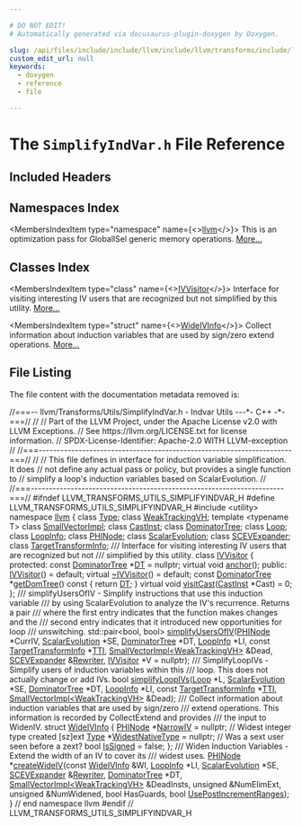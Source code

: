 ```yaml
---

# DO NOT EDIT!
# Automatically generated via docusaurus-plugin-doxygen by Doxygen.

slug: /api/files/include/include/llvm/include/llvm/transforms/include/llvm/transforms/utils/simplifyindvar-h
custom_edit_url: null
keywords:
  - doxygen
  - reference
  - file

---
```





# The `SimplifyIndVar.h` File Reference

<DoxygenPage pluginConfig={pluginConfig}>



## Included Headers

<IncludesList>
<IncludesListItem
  filePath="utility"
  permalink=""
  isLocal="false" />
</IncludesList>

## Namespaces Index

<MembersIndex>

<MembersIndexItem
  type="namespace"
  name={<><a href="/docs/api/namespaces/llvm">llvm</a></>}>
This is an optimization pass for GlobalISel generic memory operations. <a href="/docs/api/namespaces/llvm/#details">More...</a>
</MembersIndexItem>

</MembersIndex>

## Classes Index

<MembersIndex>

<MembersIndexItem
  type="class"
  name={<><a href="/docs/api/classes/llvm/ivvisitor">IVVisitor</a></>}>
Interface for visiting interesting IV users that are recognized but not simplified by this utility. <a href="/docs/api/classes/llvm/ivvisitor/#details">More...</a>
</MembersIndexItem>

<MembersIndexItem
  type="struct"
  name={<><a href="/docs/api/structs/llvm/wideivinfo">WideIVInfo</a></>}>
Collect information about induction variables that are used by sign/zero extend operations. <a href="/docs/api/structs/llvm/wideivinfo/#details">More...</a>
</MembersIndexItem>

</MembersIndex>


## File Listing

The file content with the documentation metadata removed is:

<ProgramListing>

<Link id="l00001" /><CodeLine lineNumber="1"><Highlight kind="comment">//===-- llvm/Transforms/Utils/SimplifyIndVar.h - Indvar Utils ---&#42;- C++ -&#42;-===//</Highlight><Highlight kind="normal"></Highlight></CodeLine>
<Link id="l00002" /><CodeLine lineNumber="2"><Highlight kind="normal"></Highlight><Highlight kind="comment">//</Highlight><Highlight kind="normal"></Highlight></CodeLine>
<Link id="l00003" /><CodeLine lineNumber="3"><Highlight kind="normal"></Highlight><Highlight kind="comment">// Part of the LLVM Project, under the Apache License v2.0 with LLVM Exceptions.</Highlight><Highlight kind="normal"></Highlight></CodeLine>
<Link id="l00004" /><CodeLine lineNumber="4"><Highlight kind="normal"></Highlight><Highlight kind="comment">// See https://llvm.org/LICENSE.txt for license information.</Highlight><Highlight kind="normal"></Highlight></CodeLine>
<Link id="l00005" /><CodeLine lineNumber="5"><Highlight kind="normal"></Highlight><Highlight kind="comment">// SPDX-License-Identifier: Apache-2.0 WITH LLVM-exception</Highlight><Highlight kind="normal"></Highlight></CodeLine>
<Link id="l00006" /><CodeLine lineNumber="6"><Highlight kind="normal"></Highlight><Highlight kind="comment">//</Highlight><Highlight kind="normal"></Highlight></CodeLine>
<Link id="l00007" /><CodeLine lineNumber="7"><Highlight kind="normal"></Highlight><Highlight kind="comment">//===----------------------------------------------------------------------===//</Highlight><Highlight kind="normal"></Highlight></CodeLine>
<Link id="l00008" /><CodeLine lineNumber="8"><Highlight kind="normal"></Highlight><Highlight kind="comment">//</Highlight><Highlight kind="normal"></Highlight></CodeLine>
<Link id="l00009" /><CodeLine lineNumber="9"><Highlight kind="normal"></Highlight><Highlight kind="comment">// This file defines in interface for induction variable simplification. It does</Highlight><Highlight kind="normal"></Highlight></CodeLine>
<Link id="l00010" /><CodeLine lineNumber="10"><Highlight kind="normal"></Highlight><Highlight kind="comment">// not define any actual pass or policy, but provides a single function to</Highlight><Highlight kind="normal"></Highlight></CodeLine>
<Link id="l00011" /><CodeLine lineNumber="11"><Highlight kind="normal"></Highlight><Highlight kind="comment">// simplify a loop&#39;s induction variables based on ScalarEvolution.</Highlight><Highlight kind="normal"></Highlight></CodeLine>
<Link id="l00012" /><CodeLine lineNumber="12"><Highlight kind="normal"></Highlight><Highlight kind="comment">//</Highlight><Highlight kind="normal"></Highlight></CodeLine>
<Link id="l00013" /><CodeLine lineNumber="13"><Highlight kind="normal"></Highlight><Highlight kind="comment">//===----------------------------------------------------------------------===//</Highlight><Highlight kind="normal"></Highlight></CodeLine>
<Link id="l00014" /><CodeLine lineNumber="14"><Highlight kind="normal"></Highlight></CodeLine>
<Link id="l00015" /><CodeLine lineNumber="15"><Highlight kind="normal"></Highlight><Highlight kind="preprocessor">#ifndef LLVM&#95;TRANSFORMS&#95;UTILS&#95;SIMPLIFYINDVAR&#95;H</Highlight><Highlight kind="normal"></Highlight></CodeLine>
<Link id="l00016" /><CodeLine lineNumber="16"><Highlight kind="normal"></Highlight><Highlight kind="preprocessor">#define LLVM&#95;TRANSFORMS&#95;UTILS&#95;SIMPLIFYINDVAR&#95;H</Highlight><Highlight kind="normal"></Highlight></CodeLine>
<Link id="l00017" /><CodeLine lineNumber="17"><Highlight kind="normal"></Highlight></CodeLine>
<Link id="l00018" /><CodeLine lineNumber="18"><Highlight kind="normal"></Highlight><Highlight kind="preprocessor">#include &lt;utility&gt;</Highlight><Highlight kind="normal"></Highlight></CodeLine>
<Link id="l00019" /><CodeLine lineNumber="19"><Highlight kind="normal"></Highlight></CodeLine>
<Link id="l00020" /><CodeLine lineNumber="20"><Highlight kind="normal"></Highlight><Highlight kind="keyword">namespace </Highlight><Highlight kind="normal"><a href="/docs/api/namespaces/llvm">llvm</a> &#123;</Highlight></CodeLine>
<Link id="l00021" /><CodeLine lineNumber="21"><Highlight kind="normal"></Highlight></CodeLine>
<Link id="l00022" /><CodeLine lineNumber="22"><Highlight kind="normal"></Highlight><Highlight kind="keyword">class </Highlight><Highlight kind="normal"><a href="/docs/api/classes/llvm/type">Type</a>;</Highlight></CodeLine>
<Link id="l00023" /><CodeLine lineNumber="23"><Highlight kind="normal"></Highlight><Highlight kind="keyword">class </Highlight><Highlight kind="normal"><a href="/docs/api/classes/llvm/weaktrackingvh">WeakTrackingVH</a>;</Highlight></CodeLine>
<Link id="l00024" /><CodeLine lineNumber="24"><Highlight kind="normal"></Highlight><Highlight kind="keyword">template</Highlight><Highlight kind="normal"> &lt;</Highlight><Highlight kind="keyword">typename</Highlight><Highlight kind="normal"> T&gt; </Highlight><Highlight kind="keyword">class </Highlight><Highlight kind="normal"><a href="/docs/api/classes/llvm/smallvectorimpl">SmallVectorImpl</a>;</Highlight></CodeLine>
<Link id="l00025" /><CodeLine lineNumber="25"><Highlight kind="normal"></Highlight><Highlight kind="keyword">class </Highlight><Highlight kind="normal"><a href="/docs/api/classes/llvm/castinst">CastInst</a>;</Highlight></CodeLine>
<Link id="l00026" /><CodeLine lineNumber="26"><Highlight kind="normal"></Highlight><Highlight kind="keyword">class </Highlight><Highlight kind="normal"><a href="/docs/api/classes/llvm/dominatortree">DominatorTree</a>;</Highlight></CodeLine>
<Link id="l00027" /><CodeLine lineNumber="27"><Highlight kind="normal"></Highlight><Highlight kind="keyword">class </Highlight><Highlight kind="normal"><a href="/docs/api/classes/llvm/loop">Loop</a>;</Highlight></CodeLine>
<Link id="l00028" /><CodeLine lineNumber="28"><Highlight kind="normal"></Highlight><Highlight kind="keyword">class </Highlight><Highlight kind="normal"><a href="/docs/api/classes/llvm/loopinfo">LoopInfo</a>;</Highlight></CodeLine>
<Link id="l00029" /><CodeLine lineNumber="29"><Highlight kind="normal"></Highlight><Highlight kind="keyword">class </Highlight><Highlight kind="normal"><a href="/docs/api/classes/llvm/phinode">PHINode</a>;</Highlight></CodeLine>
<Link id="l00030" /><CodeLine lineNumber="30"><Highlight kind="normal"></Highlight><Highlight kind="keyword">class </Highlight><Highlight kind="normal"><a href="/docs/api/classes/llvm/scalarevolution">ScalarEvolution</a>;</Highlight></CodeLine>
<Link id="l00031" /><CodeLine lineNumber="31"><Highlight kind="normal"></Highlight><Highlight kind="keyword">class </Highlight><Highlight kind="normal"><a href="/docs/api/classes/llvm/scevexpander">SCEVExpander</a>;</Highlight></CodeLine>
<Link id="l00032" /><CodeLine lineNumber="32"><Highlight kind="normal"></Highlight><Highlight kind="keyword">class </Highlight><Highlight kind="normal"><a href="/docs/api/classes/llvm/targettransforminfo">TargetTransformInfo</a>;</Highlight></CodeLine>
<Link id="l00033" /><CodeLine lineNumber="33"><Highlight kind="normal"></Highlight><Highlight kind="comment"></Highlight></CodeLine>
<Link id="l00034" /><CodeLine lineNumber="34"><Highlight kind="comment">/// Interface for visiting interesting IV users that are recognized but not</Highlight></CodeLine>
<Link id="l00035" /><CodeLine lineNumber="35"><Highlight kind="comment">/// simplified by this utility.</Highlight><Highlight kind="normal"></Highlight></CodeLine>
<Link id="l00036" /><CodeLine lineNumber="36" lineLink="/docs/api/classes/llvm/ivvisitor"><Highlight kind="normal"></Highlight><Highlight kind="keyword">class </Highlight><Highlight kind="normal"><a href="/docs/api/classes/llvm/ivvisitor/#a3514f750bbc476c7918e33012ab7eab8">IVVisitor</a> &#123;</Highlight></CodeLine>
<Link id="l00037" /><CodeLine lineNumber="37"><Highlight kind="normal"></Highlight><Highlight kind="keyword">protected</Highlight><Highlight kind="normal">:</Highlight></CodeLine>
<Link id="l00038" /><CodeLine lineNumber="38" lineLink="/docs/api/classes/llvm/ivvisitor/#a2bf79e79a66baf07734df167944a427f"><Highlight kind="normal">  </Highlight><Highlight kind="keyword">const</Highlight><Highlight kind="normal"> <a href="/docs/api/classes/llvm/dominatortree">DominatorTree</a> &#42;<a href="/docs/api/classes/llvm/ivvisitor/#a2bf79e79a66baf07734df167944a427f">DT</a> = </Highlight><Highlight kind="keyword">nullptr</Highlight><Highlight kind="normal">;</Highlight></CodeLine>
<Link id="l00039" /><CodeLine lineNumber="39"><Highlight kind="normal"></Highlight></CodeLine>
<Link id="l00040" /><CodeLine lineNumber="40"><Highlight kind="normal">  </Highlight><Highlight kind="keyword">virtual</Highlight><Highlight kind="normal"> </Highlight><Highlight kind="keywordtype">void</Highlight><Highlight kind="normal"> <a href="/docs/api/classes/llvm/ivvisitor/#adc922a312c925e0c0a180105b60bab10">anchor</a>();</Highlight></CodeLine>
<Link id="l00041" /><CodeLine lineNumber="41"><Highlight kind="normal"></Highlight></CodeLine>
<Link id="l00042" /><CodeLine lineNumber="42"><Highlight kind="normal"></Highlight><Highlight kind="keyword">public</Highlight><Highlight kind="normal">:</Highlight></CodeLine>
<Link id="l00043" /><CodeLine lineNumber="43" lineLink="/docs/api/classes/llvm/ivvisitor/#a3514f750bbc476c7918e33012ab7eab8"><Highlight kind="normal">  <a href="/docs/api/classes/llvm/ivvisitor/#a3514f750bbc476c7918e33012ab7eab8">IVVisitor</a>() = </Highlight><Highlight kind="keywordflow">default</Highlight><Highlight kind="normal">;</Highlight></CodeLine>
<Link id="l00044" /><CodeLine lineNumber="44" lineLink="/docs/api/classes/llvm/ivvisitor/#a1f289591a97d7dd0088a499a3745654c"><Highlight kind="normal">  </Highlight><Highlight kind="keyword">virtual</Highlight><Highlight kind="normal"> <a href="/docs/api/classes/llvm/ivvisitor/#a1f289591a97d7dd0088a499a3745654c">~IVVisitor</a>() = </Highlight><Highlight kind="keywordflow">default</Highlight><Highlight kind="normal">;</Highlight></CodeLine>
<Link id="l00045" /><CodeLine lineNumber="45"><Highlight kind="normal"></Highlight></CodeLine>
<Link id="l00046" /><CodeLine lineNumber="46" lineLink="/docs/api/classes/llvm/ivvisitor/#a5b9d300f25f597c2b78a50cd1ca38f3b"><Highlight kind="normal">  </Highlight><Highlight kind="keyword">const</Highlight><Highlight kind="normal"> <a href="/docs/api/classes/llvm/dominatortree">DominatorTree</a> &#42;<a href="/docs/api/classes/llvm/ivvisitor/#a5b9d300f25f597c2b78a50cd1ca38f3b">getDomTree</a>()</Highlight><Highlight kind="keyword"> const </Highlight><Highlight kind="normal">&#123; </Highlight><Highlight kind="keywordflow">return</Highlight><Highlight kind="normal"> <a href="/docs/api/classes/llvm/ivvisitor/#a2bf79e79a66baf07734df167944a427f">DT</a>; &#125;</Highlight></CodeLine>
<Link id="l00047" /><CodeLine lineNumber="47" lineLink="/docs/api/classes/llvm/ivvisitor/#a366cbb9ce621c37ddb186c0813e60f22"><Highlight kind="normal">  </Highlight><Highlight kind="keyword">virtual</Highlight><Highlight kind="normal"> </Highlight><Highlight kind="keywordtype">void</Highlight><Highlight kind="normal"> <a href="/docs/api/classes/llvm/ivvisitor/#a366cbb9ce621c37ddb186c0813e60f22">visitCast</a>(<a href="/docs/api/classes/llvm/castinst">CastInst</a> &#42;Cast) = 0;</Highlight></CodeLine>
<Link id="l00048" /><CodeLine lineNumber="48"><Highlight kind="normal">&#125;;</Highlight></CodeLine>
<Link id="l00049" /><CodeLine lineNumber="49"><Highlight kind="normal"></Highlight><Highlight kind="comment"></Highlight></CodeLine>
<Link id="l00050" /><CodeLine lineNumber="50"><Highlight kind="comment">/// simplifyUsersOfIV - Simplify instructions that use this induction variable</Highlight></CodeLine>
<Link id="l00051" /><CodeLine lineNumber="51"><Highlight kind="comment">/// by using ScalarEvolution to analyze the IV&#39;s recurrence. Returns a pair</Highlight></CodeLine>
<Link id="l00052" /><CodeLine lineNumber="52"><Highlight kind="comment">/// where the first entry indicates that the function makes changes and the</Highlight></CodeLine>
<Link id="l00053" /><CodeLine lineNumber="53"><Highlight kind="comment">/// second entry indicates that it introduced new opportunities for loop</Highlight></CodeLine>
<Link id="l00054" /><CodeLine lineNumber="54"><Highlight kind="comment">/// unswitching.</Highlight><Highlight kind="normal"></Highlight></CodeLine>
<Link id="l00055" /><CodeLine lineNumber="55"><Highlight kind="normal">std::pair&lt;bool, bool&gt; <a href="/docs/api/namespaces/llvm/#a9796363223b02a1db7a9a7dca91e833f">simplifyUsersOfIV</a>(<a href="/docs/api/classes/llvm/phinode">PHINode</a> &#42;CurrIV, <a href="/docs/api/classes/llvm/scalarevolution">ScalarEvolution</a> &#42;SE,</Highlight></CodeLine>
<Link id="l00056" /><CodeLine lineNumber="56"><Highlight kind="normal">                                        <a href="/docs/api/classes/llvm/dominatortree">DominatorTree</a> &#42;DT, <a href="/docs/api/classes/llvm/loopinfo">LoopInfo</a> &#42;LI,</Highlight></CodeLine>
<Link id="l00057" /><CodeLine lineNumber="57"><Highlight kind="normal">                                        </Highlight><Highlight kind="keyword">const</Highlight><Highlight kind="normal"> <a href="/docs/api/classes/llvm/targettransforminfo">TargetTransformInfo</a> &#42;<a href="/docs/api/namespaces/llvm/#aa0d69e81725c10fa5407f0bf34462068">TTI</a>,</Highlight></CodeLine>
<Link id="l00058" /><CodeLine lineNumber="58"><Highlight kind="normal">                                        <a href="/docs/api/classes/llvm/smallvectorimpl">SmallVectorImpl&lt;WeakTrackingVH&gt;</a> &amp;Dead,</Highlight></CodeLine>
<Link id="l00059" /><CodeLine lineNumber="59"><Highlight kind="normal">                                        <a href="/docs/api/classes/llvm/scevexpander">SCEVExpander</a> &amp;<a href="/docs/api/files/lib/lib/codegen/virtregmap-cpp/#a1ad52109a2ff430460c8776286b97b2e">Rewriter</a>,</Highlight></CodeLine>
<Link id="l00060" /><CodeLine lineNumber="60"><Highlight kind="normal">                                        <a href="/docs/api/classes/llvm/ivvisitor">IVVisitor</a> &#42;V = </Highlight><Highlight kind="keyword">nullptr</Highlight><Highlight kind="normal">);</Highlight></CodeLine>
<Link id="l00061" /><CodeLine lineNumber="61"><Highlight kind="normal"></Highlight><Highlight kind="comment"></Highlight></CodeLine>
<Link id="l00062" /><CodeLine lineNumber="62"><Highlight kind="comment">/// SimplifyLoopIVs - Simplify users of induction variables within this</Highlight></CodeLine>
<Link id="l00063" /><CodeLine lineNumber="63"><Highlight kind="comment">/// loop. This does not actually change or add IVs.</Highlight><Highlight kind="normal"></Highlight></CodeLine>
<Link id="l00064" /><CodeLine lineNumber="64"><Highlight kind="normal"></Highlight><Highlight kind="keywordtype">bool</Highlight><Highlight kind="normal"> <a href="/docs/api/namespaces/llvm/#a8413a9136fa25e3dfdebc5cb8c111002">simplifyLoopIVs</a>(<a href="/docs/api/classes/llvm/loop">Loop</a> &#42;L, <a href="/docs/api/classes/llvm/scalarevolution">ScalarEvolution</a> &#42;SE, <a href="/docs/api/classes/llvm/dominatortree">DominatorTree</a> &#42;DT,</Highlight></CodeLine>
<Link id="l00065" /><CodeLine lineNumber="65"><Highlight kind="normal">                     <a href="/docs/api/classes/llvm/loopinfo">LoopInfo</a> &#42;LI, </Highlight><Highlight kind="keyword">const</Highlight><Highlight kind="normal"> <a href="/docs/api/classes/llvm/targettransforminfo">TargetTransformInfo</a> &#42;<a href="/docs/api/namespaces/llvm/#aa0d69e81725c10fa5407f0bf34462068">TTI</a>,</Highlight></CodeLine>
<Link id="l00066" /><CodeLine lineNumber="66"><Highlight kind="normal">                     <a href="/docs/api/classes/llvm/smallvectorimpl">SmallVectorImpl&lt;WeakTrackingVH&gt;</a> &amp;Dead);</Highlight></CodeLine>
<Link id="l00067" /><CodeLine lineNumber="67"><Highlight kind="normal"></Highlight><Highlight kind="comment"></Highlight></CodeLine>
<Link id="l00068" /><CodeLine lineNumber="68"><Highlight kind="comment">/// Collect information about induction variables that are used by sign/zero</Highlight></CodeLine>
<Link id="l00069" /><CodeLine lineNumber="69"><Highlight kind="comment">/// extend operations. This information is recorded by CollectExtend and provides</Highlight></CodeLine>
<Link id="l00070" /><CodeLine lineNumber="70"><Highlight kind="comment">/// the input to WidenIV.</Highlight><Highlight kind="normal"></Highlight></CodeLine>
<Link id="l00071" /><CodeLine lineNumber="71" lineLink="/docs/api/structs/llvm/wideivinfo"><Highlight kind="normal"></Highlight><Highlight kind="keyword">struct </Highlight><Highlight kind="normal"><a href="/docs/api/structs/llvm/wideivinfo">WideIVInfo</a> &#123;</Highlight></CodeLine>
<Link id="l00072" /><CodeLine lineNumber="72" lineLink="/docs/api/structs/llvm/wideivinfo/#a882fc540d5e5234ddf6a9f880e3f5a9b"><Highlight kind="normal">  <a href="/docs/api/classes/llvm/phinode">PHINode</a> &#42;<a href="/docs/api/structs/llvm/wideivinfo/#a882fc540d5e5234ddf6a9f880e3f5a9b">NarrowIV</a> = </Highlight><Highlight kind="keyword">nullptr</Highlight><Highlight kind="normal">;</Highlight></CodeLine>
<Link id="l00073" /><CodeLine lineNumber="73"><Highlight kind="normal"></Highlight></CodeLine>
<Link id="l00074" /><CodeLine lineNumber="74"><Highlight kind="normal">  </Highlight><Highlight kind="comment">// Widest integer type created &#91;sz&#93;ext</Highlight><Highlight kind="normal"></Highlight></CodeLine>
<Link id="l00075" /><CodeLine lineNumber="75" lineLink="/docs/api/structs/llvm/wideivinfo/#a2bd973d7992b3f205e8d270d1a4183cd"><Highlight kind="normal">  <a href="/docs/api/classes/llvm/type">Type</a> &#42;<a href="/docs/api/structs/llvm/wideivinfo/#a2bd973d7992b3f205e8d270d1a4183cd">WidestNativeType</a> = </Highlight><Highlight kind="keyword">nullptr</Highlight><Highlight kind="normal">;</Highlight></CodeLine>
<Link id="l00076" /><CodeLine lineNumber="76"><Highlight kind="normal"></Highlight></CodeLine>
<Link id="l00077" /><CodeLine lineNumber="77"><Highlight kind="normal">  </Highlight><Highlight kind="comment">// Was a sext user seen before a zext?</Highlight><Highlight kind="normal"></Highlight></CodeLine>
<Link id="l00078" /><CodeLine lineNumber="78" lineLink="/docs/api/structs/llvm/wideivinfo/#a45b4503c5e229503d60cc68c034286ab"><Highlight kind="normal">  </Highlight><Highlight kind="keywordtype">bool</Highlight><Highlight kind="normal"> <a href="/docs/api/structs/llvm/wideivinfo/#a45b4503c5e229503d60cc68c034286ab">IsSigned</a> = </Highlight><Highlight kind="keyword">false</Highlight><Highlight kind="normal">;</Highlight></CodeLine>
<Link id="l00079" /><CodeLine lineNumber="79"><Highlight kind="normal">&#125;;</Highlight></CodeLine>
<Link id="l00080" /><CodeLine lineNumber="80"><Highlight kind="normal"></Highlight><Highlight kind="comment"></Highlight></CodeLine>
<Link id="l00081" /><CodeLine lineNumber="81"><Highlight kind="comment">/// Widen Induction Variables - Extend the width of an IV to cover its</Highlight></CodeLine>
<Link id="l00082" /><CodeLine lineNumber="82"><Highlight kind="comment">/// widest uses.</Highlight><Highlight kind="normal"></Highlight></CodeLine>
<Link id="l00083" /><CodeLine lineNumber="83"><Highlight kind="normal"><a href="/docs/api/classes/llvm/phinode">PHINode</a> &#42;<a href="/docs/api/namespaces/llvm/#a35edc71a3e9b62bcfa5b80ae369515d9">createWideIV</a>(</Highlight><Highlight kind="keyword">const</Highlight><Highlight kind="normal"> <a href="/docs/api/structs/llvm/wideivinfo">WideIVInfo</a> &amp;WI,</Highlight></CodeLine>
<Link id="l00084" /><CodeLine lineNumber="84"><Highlight kind="normal">    <a href="/docs/api/classes/llvm/loopinfo">LoopInfo</a> &#42;LI, <a href="/docs/api/classes/llvm/scalarevolution">ScalarEvolution</a> &#42;SE, <a href="/docs/api/classes/llvm/scevexpander">SCEVExpander</a> &amp;<a href="/docs/api/files/lib/lib/codegen/virtregmap-cpp/#a1ad52109a2ff430460c8776286b97b2e">Rewriter</a>,</Highlight></CodeLine>
<Link id="l00085" /><CodeLine lineNumber="85"><Highlight kind="normal">    <a href="/docs/api/classes/llvm/dominatortree">DominatorTree</a> &#42;DT, <a href="/docs/api/classes/llvm/smallvectorimpl">SmallVectorImpl&lt;WeakTrackingVH&gt;</a> &amp;DeadInsts,</Highlight></CodeLine>
<Link id="l00086" /><CodeLine lineNumber="86"><Highlight kind="normal">    </Highlight><Highlight kind="keywordtype">unsigned</Highlight><Highlight kind="normal"> &amp;NumElimExt, </Highlight><Highlight kind="keywordtype">unsigned</Highlight><Highlight kind="normal"> &amp;NumWidened,</Highlight></CodeLine>
<Link id="l00087" /><CodeLine lineNumber="87"><Highlight kind="normal">    </Highlight><Highlight kind="keywordtype">bool</Highlight><Highlight kind="normal"> HasGuards, </Highlight><Highlight kind="keywordtype">bool</Highlight><Highlight kind="normal"> <a href="/docs/api/files/lib/lib/transforms/lib/transforms/scalar/indvarsimplify-cpp/#accc15a102c8ad5b2f46c6b23ca331f4c">UsePostIncrementRanges</a>);</Highlight></CodeLine>
<Link id="l00088" /><CodeLine lineNumber="88"><Highlight kind="normal"></Highlight></CodeLine>
<Link id="l00089" /><CodeLine lineNumber="89"><Highlight kind="normal">&#125; </Highlight><Highlight kind="comment">// end namespace llvm</Highlight><Highlight kind="normal"></Highlight></CodeLine>
<Link id="l00090" /><CodeLine lineNumber="90"><Highlight kind="normal"></Highlight></CodeLine>
<Link id="l00091" /><CodeLine lineNumber="91"><Highlight kind="normal"></Highlight><Highlight kind="preprocessor">#endif </Highlight><Highlight kind="comment">// LLVM&#95;TRANSFORMS&#95;UTILS&#95;SIMPLIFYINDVAR&#95;H</Highlight><Highlight kind="normal"></Highlight></CodeLine>

</ProgramListing>


</DoxygenPage>
